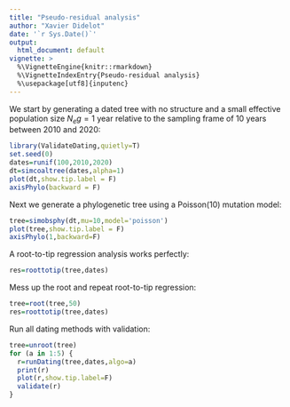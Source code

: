 ```yaml
---
title: "Pseudo-residual analysis"
author: "Xavier Didelot"
date: '`r Sys.Date()`'
output:
  html_document: default
vignette: >
  %\VignetteEngine{knitr::rmarkdown}
  %\VignetteIndexEntry{Pseudo-residual analysis}
  %\usepackage[utf8]{inputenc}
---
```


We start by generating a dated tree with no structure and a small effective population size 
$N_e g=1$ year relative to the sampling frame of 10 years between 2010 and 2020:

```r
library(ValidateDating,quietly=T)
set.seed(0)
dates=runif(100,2010,2020)
dt=simcoaltree(dates,alpha=1)
plot(dt,show.tip.label = F)
axisPhylo(backward = F)
```

Next we generate a phylogenetic tree using a Poisson(10) mutation model:
```r
tree=simobsphy(dt,mu=10,model='poisson')
plot(tree,show.tip.label = F)
axisPhylo(1,backward=F)
```

A root-to-tip regression analysis works perfectly:

```r
res=roottotip(tree,dates)
```

Mess up the root and repeat root-to-tip regression:
```r
tree=root(tree,50)
res=roottotip(tree,dates)
```

Run all dating methods with validation:
```r
tree=unroot(tree)
for (a in 1:5) {
  r=runDating(tree,dates,algo=a)
  print(r)
  plot(r,show.tip.label=F)
  validate(r)
}
```
